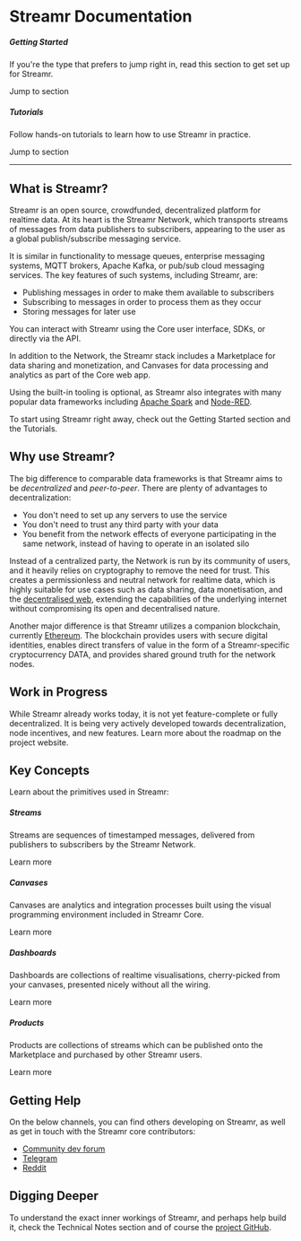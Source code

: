 




# Streamr Documentation

<div className={styles.streamrBanner}>
    <Logo color="#FF5C00" opacity="1" className={styles.logo} />
</div>

<div className={styles.panels}>
    <Panel>
        <h5>Getting Started</h5>
        <p>If you're the type that prefers to jump right in, read this section to get set up for Streamr.</p>
        <Link className={styles.link} to={formatPath(links.newdocs.gettingStarted)}>
            Jump to section
            <SvgIcon name="back" className={styles.forwardArrow} />
        </Link>
    </Panel>
    <Panel >
        <h5>Tutorials</h5>
        <p>Follow hands-on tutorials to learn how to use Streamr in practice.</p>
        <Link className={styles.link} to={formatPath(links.newdocs.tutorials)}>
            Jump to section
            <SvgIcon name="back" className={styles.forwardArrow} />
        </Link>
    </Panel>
</div>

<hr />

## What is Streamr?

Streamr is an open source, crowdfunded, decentralized platform for realtime data. At its heart is the <Link to={links.site.network}>Streamr Network</Link>, which transports <Link to={links.newdocs.streams}>streams</Link> of messages from data publishers to subscribers, appearing to the user as a global publish/subscribe messaging service.

It is similar in functionality to message queues, enterprise messaging systems, MQTT brokers, Apache Kafka, or pub/sub cloud messaging services. The key features of such systems, including Streamr, are:

- Publishing messages in order to make them available to subscribers
- Subscribing to messages in order to process them as they occur
- Storing messages for later use

You can interact with Streamr using the <Link to={links.newdocs.core}>Core</Link> user interface, <Link to={links.newdocs.SDKs}>SDKs</Link>, or directly via the <Link to={links.newdocs.api}>API</Link>.

In addition to the Network, the Streamr stack includes a <Link to={links.newdocs.marketplace}>Marketplace</Link> for data sharing and monetization, and <Link to={links.newdocs.canvases}>Canvases</Link> for data processing and analytics as part of the Core web app.

Using the built-in tooling is optional, as Streamr also integrates with many popular data frameworks including <a target="_blank" href={links.blogPosts.spark}>Apache Spark</a> and <a target="_blank" href={links.blogPosts.nodered}>Node-RED</a>.

To start using Streamr right away, check out the <Link to={links.newdocs.gettingStarted}>Getting Started</Link> section and the <Link to={links.newdocs.tutorials}>Tutorials.</Link>

## Why use Streamr?

The big difference to comparable data frameworks is that Streamr aims to be *decentralized* and *peer-to-peer*. There are plenty of advantages to decentralization:

- You don't need to set up any servers to use the service
- You don't need to trust any third party with your data
- You benefit from the network effects of everyone participating in the same network, instead of having to operate in an isolated silo

Instead of a centralized party, the Network is run by its community of users, and it heavily relies on cryptography to remove the need for trust. This creates a permissionless and neutral network for realtime data, which is highly suitable for use cases such as data sharing, data monetisation, and the <a target="_blank" href={links.external.decentralizedWeb}>decentralised web</a>, extending the capabilities of the underlying internet without compromising its open and decentralised nature.

Another major difference is that Streamr utilizes a companion blockchain, currently <a target="_blank" href={links.external.ethereum}>Ethereum</a>. The blockchain provides users with secure digital identities, enables direct transfers of value in the form of a Streamr-specific cryptocurrency <Link to={links.newdocs.dataToken}>DATA</Link>, and provides shared ground truth for the network nodes.

## Work in Progress

While Streamr already works today, it is not yet feature-complete or fully decentralized. It is being very actively developed towards decentralization, node incentives, and new features. Learn more about the roadmap on the <Link to={links.streamrSite}>project website</Link>.

## Key Concepts

Learn about the primitives used in Streamr:

<div className={styles.panels}>
    <Panel>
        <h5>Streams</h5>
        <p>Streams are sequences of timestamped messages, delivered from publishers to subscribers by the Streamr Network.</p>
        <Link className={styles.link} to={formatPath(links.newdocs.streams)}>
            Learn more
            <SvgIcon name="back" className={styles.forwardArrow} />
        </Link>
    </Panel>
    <Panel >
        <h5>Canvases</h5>
        <p>Canvases are analytics and integration processes built using the visual programming environment included in Streamr Core.</p>
        <Link className={styles.link} to={formatPath(links.newdocs.canvases)}>
            Learn more
            <SvgIcon name="back" className={styles.forwardArrow} />
        </Link>
    </Panel>
</div>

<div className={styles.panels}>
    <Panel>
        <h5>Dashboards</h5>
        <p>Dashboards are collections of realtime visualisations, cherry-picked from your canvases, presented nicely without all the wiring.</p>
        <Link className={styles.link} to={formatPath(links.newdocs.dashboards)}>
            Learn more
            <SvgIcon name="back" className={styles.forwardArrow} />
        </Link>
    </Panel>
    <Panel >
        <h5>Products</h5>
        <p>Products are collections of streams which can be published onto the Marketplace and purchased by other Streamr users.</p>
        <Link className={styles.link} to={formatPath(links.newdocs.products)}>
            Learn more
            <SvgIcon name="back" className={styles.forwardArrow} />
        </Link>
    </Panel>
</div>

## Getting Help

On the below channels, you can find others developing on Streamr, as well as get in touch with the Streamr core contributors:

- <a target="_blank" href={links.community.devForum}>Community dev forum</a>
- <a target="_blank" href={links.community.telegram}>Telegram</a>
- <a target="_blank" href={links.community.reddit}>Reddit</a>

## Digging Deeper

To understand the exact inner workings of Streamr, and perhaps help build it, check the <Link to={links.newdocs.technicalNotes}>Technical Notes section</Link> and of course the <a target="_blank" href={links.community.github}>project GitHub</a>.
